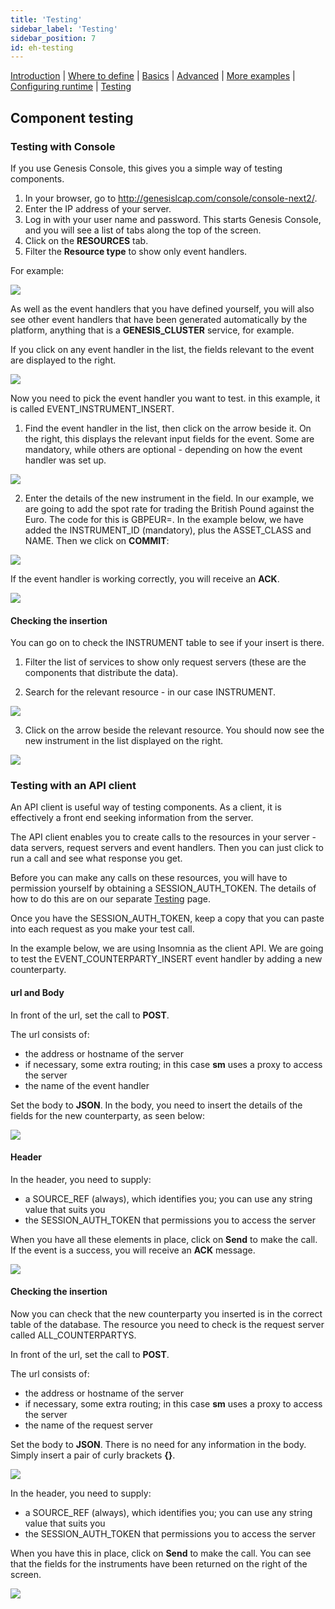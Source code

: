 ```yaml
---
title: 'Testing'
sidebar_label: 'Testing'
sidebar_position: 7
id: eh-testing
---
```


[Introduction](/creating-applications/defining-your-application/business-logic/event-handlers/event-handlers/)  | [Where to define](/creating-applications/defining-your-application/business-logic/event-handlers/event-handler-define/) | [Basics](/creating-applications/defining-your-application/business-logic/event-handlers/eh-technical-details/) |  [Advanced](/creating-applications/defining-your-application/business-logic/event-handlers/eh-advanced-technical-details/) | [More examples](/creating-applications/defining-your-application/business-logic/event-handlers/eh-more-examples/) | [Configuring runtime](/creating-applications/defining-your-application/business-logic/event-handlers/eh-configuring-runtime/) | [Testing](/creating-applications/defining-your-application/business-logic/event-handlers/eh-testing/)


## Component testing


### Testing with Console
If you use Genesis Console, this gives you a simple way of testing components.

1. In your browser, go to http://genesislcap.com/console/console-next2/.
2. Enter the IP address of your server.
3. Log in with your user name and password. This starts Genesis Console, and you will see a list of tabs along the top of the screen.
4. Click on the **RESOURCES** tab.
5. Filter the **Resource type** to show only event handlers.

For example:

![](/img/test-console-eh-filter.png)

As well as the event handlers that you have defined yourself, you will also see other event handlers that have been generated automatically by the platform, anything that is a **GENESIS_CLUSTER** service, for example.

If you click on any event handler in the list, the fields relevant to the event are displayed to the right.

![](/img/test-console-eh-fields.png)

Now you need to pick the event handler you want to test. in this example, it is called EVENT_INSTRUMENT_INSERT.

1. Find the event handler in the list, then click on the arrow beside it. On the right, this displays the relevant input fields for the event. Some are mandatory, while others are optional - depending on how the event handler was set up.

![](/img/test-console-eh-insert-instrument.png)

2. Enter the details of the new instrument in the field. In our example, we are going to add the spot rate for trading the British Pound against the Euro. The code for this is GBPEUR=.
In the example below, we have added the INSTRUMENT_ID (mandatory), plus the ASSET_CLASS and NAME. Then we click on **COMMIT**:

![](/img/test-console-eh-insert-instrument-2.png)

If the event handler is working correctly, you will receive an **ACK**.

![](/img/test-console-eh-insert-instrument-ack.png)

#### Checking the insertion
You can go on to check the INSTRUMENT table to see if your insert is there.

1. Filter the list of services to show only request servers (these are the components that distribute the data).

2. Search for the relevant resource - in our case INSTRUMENT.

![](/img/test-console-eh-confirm-1.png)

3. Click on the arrow beside the relevant resource. You should now see the new instrument in the list displayed on the right.

![](/img/test-console-eh-confirm-2.png)

### Testing with an API client

An API client is useful way of testing components. As a client, it is effectively a front end seeking information from the server.

The API client enables you to create calls to the resources in your server - data servers, request servers and event handlers. Then you can just click to run a call and see what response you get.

Before you can make any calls on these resources, you will have to permission yourself by obtaining a SESSION_AUTH_TOKEN. The details of how to do this are on our separate [Testing](/managing-applications/test/testing/#using-an-api-client) page.

Once you have the SESSION_AUTH_TOKEN, keep a copy that you can paste into each request as you make your test call.

In the example below, we are using Insomnia as the client API. We are going to test the EVENT_COUNTERPARTY_INSERT event handler by adding a new counterparty.

#### url and Body
In front of the url, set the call to **POST**.

The url consists of:

- the address or hostname of the server
- if necessary, some extra routing; in this case **sm** uses a proxy to access the server
- the name of the event handler


Set the body to **JSON**. In the body, you need to insert the details of the fields for the new counterparty, as seen below:

![](/img/test-eh-url-body.png)

#### Header
In the header, you need to supply:

- a SOURCE_REF (always), which identifies you; you can use any string value that suits you
- the SESSION_AUTH_TOKEN that permissions you to access the server

When you have all these elements in place, click on **Send** to make the call. If the event is a success, you will receive an **ACK** message.

![](/img/test-eh-header.png)

#### Checking the insertion
Now you can check that the new counterparty you inserted is in the correct table of the database. The resource you need to check is the request server called ALL_COUNTERPARTYS.

In front of the url, set the call to **POST**.

The url consists of:

- the address or hostname of the server
- if necessary, some extra routing; in this case **sm** uses a proxy to access the server
- the name of the request server

Set the body to **JSON**. There is no need for any information in the body. Simply insert a pair of curly brackets **{}**. 

![](/img/test-eh-check-insertion.png)

In the header, you need to supply:

- a SOURCE_REF (always), which identifies you; you can use any string value that suits you
- the SESSION_AUTH_TOKEN that permissions you to access the server

When you have this in place, click on **Send** to make the call. You can see that the fields for the instruments have been returned on the right of the screen.

![](/img/test-eh-insert-success.png)


